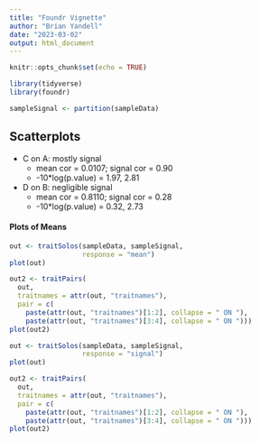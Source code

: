 ```yaml
---
title: "Foundr Vignette"
author: "Brian Yandell"
date: "2023-03-02"
output: html_document
---
```


```r
knitr::opts_chunk$set(echo = TRUE)
```

```r
library(tidyverse)
library(foundr)
```

```r
sampleSignal <- partition(sampleData)
```

## Scatterplots

- C on A: mostly signal
  + mean cor = 0.0107; signal cor = 0.90
  + -10*log(p.value) = 1.97, 2.81
- D on B: negligible signal
  + mean cor = 0.8110; signal cor = 0.28
  + -10*log(p.value) = 0.32, 2.73

#### Plots of Means

```r
out <- traitSolos(sampleData, sampleSignal,
                  response = "mean")
plot(out)
```

```r
out2 <- traitPairs(
  out,
  traitnames = attr(out, "traitnames"),
  pair = c(
    paste(attr(out, "traitnames")[1:2], collapse = " ON "),
    paste(attr(out, "traitnames")[3:4], collapse = " ON ")))
plot(out2)
```

```r
out <- traitSolos(sampleData, sampleSignal,
                  response = "signal")
plot(out)
```

```r
out2 <- traitPairs(
  out,
  traitnames = attr(out, "traitnames"),
  pair = c(
    paste(attr(out, "traitnames")[1:2], collapse = " ON "),
    paste(attr(out, "traitnames")[3:4], collapse = " ON ")))
plot(out2)
```
